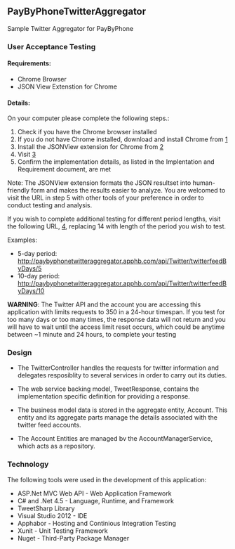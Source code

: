 ==PayByPhoneTwitterAggregator==
Sample Twitter Aggregator for PayByPhone

===User Acceptance Testing===

====Requirements:====
* Chrome Browser
* JSON View Extenstion for Chrome

====Details:====
On your computer please complete the following steps.:

# Check if you have the Chrome browser installed
# If you do not have Chrome installed, download and install Chrome from [https://www.google.com/intl/en/chrome/browser/]
# Install the JSONView extension for Chrome from [https://chrome.google.com/webstore/detail/jsonview/chklaanhfefbnpoihckbnefhakgolnmc]
# Visit [http://paybyphonetwitteraggregator.apphb.com/api/Twitter/twitterfeed]
# Confirm the implementation details, as listed in the Implentation and Requirement document, are met

Note: The JSONView extension formats the JSON resultset into human-friendly form and makes the results easier to analyze. You are welcomed to visit the URL in step 5 with other tools of your preference in order to conduct testing and analysis.

If you wish to complete additional testing for different period lengths, visit the following URL, [http://paybyphonetwitteraggregator.apphb.com/api/Twitter/twitterfeedByDays/14], replacing 14 with length of the period you wish to test. 

Examples:
* 5-day period: http://paybyphonetwitteraggregator.apphb.com/api/Twitter/twitterfeedByDays/5
* 10-day period: http://paybyphonetwitteraggregator.apphb.com/api/Twitter/twitterfeedByDays/10

'''WARNING''': The Twitter API and the account you are accessing this application with limits requests to 350 in a 24-hour timespan. If you test for too many days or too many times, the response data will not return and you will have to wait until the access limit reset occurs, which could be anytime between ~1 minute and 24 hours, to complete your testing

===Design===
* The TwitterController handles the requests for twitter information and delegates resposiblity to several services in order to carry out its duties.

* The web service backing model, TweetResponse, contains the implementation specific definition for providing a response.

* The business model data is stored in the aggregate entity, Account. This entity and its aggregate parts manage the details associated with the twitter feed accounts.

* The Account Entities are managed bv the AccountManagerService, which acts as a repository.


===Technology===
The following tools were used in the development of this application:
* ASP.Net MVC Web API - Web Application Framework
* C# and .Net 4.5 - Language, Runtime, and Framework
* TweetSharp Library
* Visual Studio 2012 - IDE
* Apphabor - Hosting and Continious Integration Testing
* Xunit - Unit Testing Framework
* Nuget - Third-Party Package Manager
